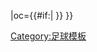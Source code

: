 {{fb team |t=維京 |tan=維京足球會 |tc=NOR |abb={{#if:{{{abb|}}}|VIK{{0}}}} |oc={{#if:{{{oc|}}}|{{{oc}}} }} }}<!-- --><noinclude>[[Category:足球模板]]</noinclude>